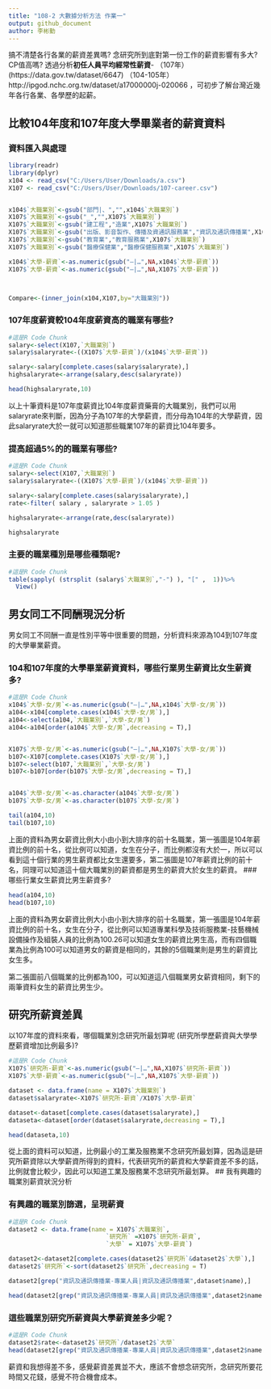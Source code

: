 ```yaml
---
title: "108-2 大數據分析方法 作業一"
output: github_document
author: 李彬勤
---
```


搞不清楚各行各業的薪資差異嗎? 念研究所到底對第一份工作的薪資影響有多大? CP值高嗎? 透過分析**初任人員平均經常性薪資**- （107年）(https://data.gov.tw/dataset/6647) （104-105年）http://ipgod.nchc.org.tw/dataset/a17000000j-020066 ，可初步了解台灣近幾年各行各業、各學歷的起薪。

## 比較104年度和107年度大學畢業者的薪資資料

### 資料匯入與處理
```r
library(readr)
library(dplyr)
x104 <- read_csv("C:/Users/User/Downloads/a.csv")
X107 <- read_csv("C:/Users/User/Downloads/107-career.csv")


x104$`大職業別`<-gsub("部門|、","",x104$`大職業別`)
X107$`大職業別`<-gsub("_","",X107$`大職業別`)
X107$`大職業別`<-gsub("建工程","造業",X107$`大職業別`)
X107$`大職業別`<-gsub("出版、影音製作、傳播及資通訊服務業","資訊及通訊傳播業",X107$`大職業別`)
X107$`大職業別`<-gsub("教育業","教育服務業",X107$`大職業別`)
X107$`大職業別`<-gsub("醫療保健業","醫療保健服務業",X107$`大職業別`)

x104$`大學-薪資`<-as.numeric(gsub("—|…",NA,x104$`大學-薪資`))
X107$`大學-薪資`<-as.numeric(gsub("—|…",NA,X107$`大學-薪資`))



Compare<-(inner_join(x104,X107,by="大職業別"))

```

### 107年度薪資較104年度薪資高的職業有哪些? 
```r
#這是R Code Chunk
salary<-select(X107,`大職業別`)
salary$salaryrate<-((X107$`大學-薪資`)/(x104$`大學-薪資`))

salary<-salary[complete.cases(salary$salaryrate),]
highsalaryrate<-arrange(salary,desc(salaryrate))

head(highsalaryrate,10)
```
以上十筆資料是107年度薪資比104年度薪資藥膏的大職業別，我們可以用salaryrate來判斷，因為分子為107年的大學薪資，而分母為104年的大學薪資，因此salaryrate大於一就可以知道那些職業107年的薪資比104年要多。



### 提高超過5%的的職業有哪些? 
```r
#這是R Code Chunk
salary<-select(X107,`大職業別`)
salary$salaryrate<-((X107$`大學-薪資`)/(x104$`大學-薪資`))

salary<-salary[complete.cases(salary$salaryrate),]
rate<-filter( salary , salaryrate > 1.05 )

highsalaryrate<-arrange(rate,desc(salaryrate))

highsalaryrate
```

### 主要的職業種別是哪些種類呢?
```r
#這是R Code Chunk
table(sapply( (strsplit (salary$`大職業別`,"-") ), "[" ,  1))%>%
  View()

```

## 男女同工不同酬現況分析

男女同工不同酬一直是性別平等中很重要的問題，分析資料來源為104到107年度的大學畢業薪資。

### 104和107年度的大學畢業薪資資料，哪些行業男生薪資比女生薪資多?
```r
#這是R Code Chunk
x104$`大學-女/男`<-as.numeric(gsub("—|…",NA,x104$`大學-女/男`))
a104<-x104[complete.cases(x104$`大學-女/男`),]
a104<-select(a104,`大職業別`,`大學-女/男`)
a104<-a104[order(a104$`大學-女/男`,decreasing = T),]


X107$`大學-女/男`<-as.numeric(gsub("—|…",NA,X107$`大學-女/男`))
b107<-X107[complete.cases(X107$`大學-女/男`),]
b107<-select(b107,`大職業別`,`大學-女/男`)
b107<-b107[order(b107$`大學-女/男`,decreasing = T),]


a104$`大學-女/男`<-as.character(a104$`大學-女/男`)
b107$`大學-女/男`<-as.character(b107$`大學-女/男`)

tail(a104,10)
tail(b107,10)
```
上面的資料為男女薪資比例大小由小到大排序的前十名職業，第一張圖是104年薪資比例的前十名，從比例可以知道，女生在分子，而比例都沒有大於一，所以可以看到這十個行業的男生薪資都比女生還要多，第二張圖是107年薪資比例的前十名，同理可以知道這十個大職業別的薪資都是男生的薪資大於女生的薪資。
### 哪些行業女生薪資比男生薪資多? 
```r
head(a104,10)
head(b107,10)
```
上面的資料為男女薪資比例大小由小到大排序的前十名職業，第一張圖是104年薪資比例的前十名，女生在分子，從比例可以知道專業科學及技術服務業-技藝機械設備操作及組裝人員的比例為100.26可以知道女生的薪資比男生高，而有四個職業為比例為100可以知道男女的薪資是相同的，其餘的5個職業則是男生的薪資比女生多。

第二張圖前八個職業的比例都為100，可以知道這八個職業男女薪資相同，剩下的兩筆資料女生的薪資比男生少。

## 研究所薪資差異

以107年度的資料來看，哪個職業別念研究所最划算呢 (研究所學歷薪資與大學學歷薪資增加比例最多)?
 
```r
#這是R Code Chunk
X107$`研究所-薪資`<-as.numeric(gsub("—|…",NA,X107$`研究所-薪資`))
X107$`大學-薪資`<-as.numeric(gsub("—|…",NA,X107$`大學-薪資`))

dataset <- data.frame(name = X107$`大職業別`)
dataset$salaryrate<-X107$`研究所-薪資`/X107$`大學-薪資`

dataset<-dataset[complete.cases(dataset$salaryrate),]
dataseta<-dataset[order(dataset$salaryrate,decreasing = T),]

head(dataseta,10)

```
從上面的資料可以知道，比例最小的工業及服務業不念研究所最划算，因為這是研究所薪資除以大學薪資所得到的資料，代表研究所的薪資和大學薪資差不多的話，比例就會比較少，因此可以知道工業及服務業不念研究所最划算。
## 我有興趣的職業別薪資狀況分析

### 有興趣的職業別篩選，呈現薪資
```r
#這是R Code Chunk
dataset2 <- data.frame(name = X107$`大職業別`,
                           `研究所` =X107$`研究所-薪資`,
                           `大學` = X107$`大學-薪資`)

dataset2<-dataset2[complete.cases(dataset2$`研究所`&dataset2$`大學`),]
dataset2$`研究所`<-sort(dataset2$`研究所`,decreasing = T)

dataset2[grep("資訊及通訊傳播業-專業人員|資訊及通訊傳播業",dataset$name),]

head(dataset2[grep("資訊及通訊傳播業-專業人員|資訊及通訊傳播業",dataset2$name),],10)

```

### 這些職業別研究所薪資與大學薪資差多少呢？
```r
#這是R Code Chunk
dataset2$rate<-dataset2$`研究所`/dataset2$`大學`
head(dataset2[grep("資訊及通訊傳播業-專業人員|資訊及通訊傳播業",dataset2$name),],10)
```
薪資和我想得差不多，感覺薪資差異並不大，應該不會想念研究所，念研究所要花時間又花錢，感覺不符合機會成本。